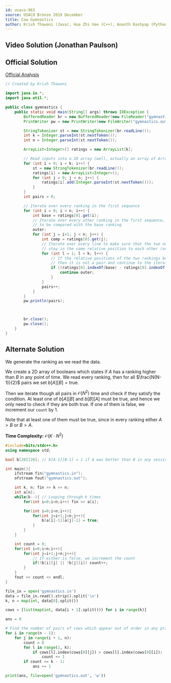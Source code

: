 ```yaml
---
id: usaco-963
source: USACO Bronze 2019 December
title: Cow Gymnastics
author: Krish Thawani (Java), Hua Zhi Vee (C++), Ananth Kashyap (Python)
---
```


## Video Solution (Jonathan Paulson)

<Youtube id="f_-xoE_qWgw" />

## Official Solution

[Official Analysis](http://www.usaco.org/current/data/sol_gymnastics_bronze_dec19.html)

<LanguageSection>

<JavaSection>

```java
// Created by Krish Thawani

import java.io.*;
import java.util.*;

public class gymnastics {
	public static void main(String[] args) throws IOException {
		BufferedReader br = new BufferedReader(new FileReader("gymnastics.in"));
		PrintWriter pw = new PrintWriter(new FileWriter("gymnastics.out"));

		StringTokenizer st = new StringTokenizer(br.readLine());
		int k = Integer.parseInt(st.nextToken());
		int n = Integer.parseInt(st.nextToken());

		ArrayList<Integer>[] ratings = new ArrayList[k];

		// Read inputs into a 2D array (well, actually an array of ArrayLists)
		for (int i = 0; i < k; i++) {
			st = new StringTokenizer(br.readLine());
			ratings[i] = new ArrayList<Integer>();
			for (int j = 0; j < n; j++) {
				ratings[i].add(Integer.parseInt(st.nextToken()));
			}
		}
		int pairs = 0;

		// Iterate over every ranking in the first sequence
		for (int i = 0; i < n; i++) {
			int base = ratings[0].get(i);
			// Iterate over every other ranking in the first sequence,
			// to be compared with the base ranking
			outer:
			for (int j = i+1; j < n; j++) {
				int comp = ratings[0].get(j);
				// Iterate over every line to make sure that the two numbers we are comparing
				// stay in the same relative position to each other (one is always greater than the other)
				for (int l = 1; l < k; l++) {
					// If the relative positions of the two rankings being compared change,
					// then it is not a pair and continue to the iteration/comparison
					if ((ratings[0].indexOf(base) - ratings[0].indexOf(comp)) * (ratings[l].indexOf(base) - ratings[l].indexOf(comp)) < 0) {
						continue outer;
					}
				}
				pairs++;
			}
		}
		pw.println(pairs);



		br.close();
		pw.close();
	}
}
```

</JavaSection>
</LanguageSection>

## Alternate Solution

We generate the ranking as we read the data.

We create a 2D array of booleans which states if $A$ has a ranking higher than
$B$ in any point of time. We read every ranking, then for all $\frac{N(N-1)}{2}$
pairs we set $b[A][B]=\text{true}$.

Then we iterate though all pairs in $\mathcal{O}(N^2)$ time and check if they
satisfy the condition. At least one of $b[A][B]$ and $b[B][A]$ must be true, and
hence we only need to check if they are both true. If one of them is false, we
increment our $\texttt{count}$ by 1.

Note that at least one of them must be true, since in every ranking either $A>B$
or $B>A$.

**Time Complexity:** $\mathcal{O}(K \cdot N^2)$

<LanguageSection>
<CPPSection>

```cpp
#include<bits/stdc++.h>
using namespace std;

bool b[20][20]; // b[A-1][B-1] = 1 if A was better than B in any session.

int main(){
	ifstream fin("gymnastics.in");
	ofstream fout("gymnastics.out");

	int k, n; fin >> k >> n;
	int a[n];
	while(k--){ // Looping through k times
		for(int i=0;i<n;i++) fin >> a[i];

		for(int i=0;i<n;i++){
			for(int j=i+1;j<n;j++){
				b[a[i]-1][a[j]-1] = true;
			}
		}
	}

	int count = 0;
	for(int i=0;i<n;i++){
		for(int j=i+1;j<n;j++){
			// If either is false, we increment the count
			if(!b[i][j] || !b[j][i]) count++;
		}
	}
	fout << count << endl;
}
```

</CPPSection>
	
<PySection>

```py
file_in = open('gymnastics.in')
data = file_in.read().strip().split('\n')
k, n = map(int, data[0].split())

cows = [list(map(int, data[i + 1].split())) for i in range(k)]

ans = 0

# Find the number of pairs of cows which appear out of order in any practice session
for i in range(n - 1):
	for j in range(i + 1, n):
		count = 0
		for l in range(1, k):
			if cows[l].index(cows[0][j]) > cows[l].index(cows[0][i]):
				count += 1
		if count == k - 1:
			ans += 1

print(ans, file=open('gymnastics.out', 'w'))
```

</PySection>
</LanguageSection>
